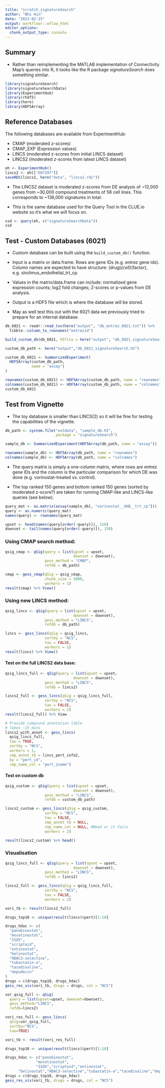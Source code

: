 ```yaml
---
title: "scratch_signatureSearch"
author: "Nhi Hin"
date: "2023-02-15"
output: workflowr::wflow_html
editor_options:
  chunk_output_type: console
---
```


## Summary

- Rather than reimplementing the MATLAB implementation of Connectivity Map's queries into R, it looks like the R package *signatureSearch* does something similar. 

```r
library(signatureSearch)
library(signatureSearchData)
library(ExperimentHub)
library(rhdf5)
library(here)
library(HDF5Array)
```

## Reference Databases

The following databases are available from ExperimentHub:

- CMAP (moderated z-scores)
- CMAP_EXP (Expression values)
- LINCS (moderated z-scores from initial LINCS dataset)
- LINCS2 (moderated z-scores from latest LINCS dataset)


```r
eh <- ExperimentHub()
lincs2 <- eh[["EH7297"]]
saveRDS(lincs2, here("data", "lincs2.rds"))
```

- The LINCS2 dataset is moderated z-scores from DE analysis of ~12,000 genes from ~30,000 compound treatments of 58 cell lines. This corresponds to ~136,000 signatures in total. 

- This is the same database used for the Query Tool in the CLUE.io website so it's what we will focus on. 

```r
ssd <- query(eh, c("signatureSearchData"))
ssd
```


## Test - Custom Databases (6021)

- Custom database can be built using the `build_custom_db()` function. 

- Input is a matrix or data.frame. Rows are gene IDs (e.g. entrez gene ids). Column names are expected to have structure: (drug)_(cell)_(factor), e.g. sirolimus_endothelial_trt_cp. 

- Values in the matrix/data.frame can include: normalized gene expression counts; log2 fold changes; Z-scores or p-values from DE analysis. 

- Output is a HDF5 file which is where the database will be stored. 

- May as well test this out with the 6021 data we previously tried to prepare for an internal database. 

```r
db_6021 <- readr::read_tsv(here("output", "db_entrez_6021.txt")) %>%
  tibble::column_to_rownames("entrezid")

build_custom_db(db_6021, h5file = here("output", "db_6021_signatureSearch.h5"))

custom_db_path <- here("output","db_6021_signatureSearch.h5")

custom_db_6021 <- SummarizedExperiment(
  HDF5Array(custom_db_path,
            name = "assay")
)

rownames(custom_db_6021) <- HDF5Array(custom_db_path, name = "rownames")
colnames(custom_db_6021) <- HDF5Array(custom_db_path, name = "colnames")
custom_db_6021
```

## Test from Vignette

- The toy database is smaller than LINCS(2) so it will be fine for testing the capabilities of the vignette. 

```r
db_path <- system.file("extdata", "sample_db.h5", 
                       package = "signatureSearch")

sample_db <- SummarizedExperiment(HDF5Array(db_path, name = "assay"))

rownames(sample_db) <- HDF5Array(db_path, name = "rownames")
colnames(sample_db) <- HDF5Array(db_path, name = "colnames")
```

- The query matrix is simply a one-column matrix, where rows are entrez gene IDs and the column is the particular comparison for which DE was done (e.g. vorinostat-treated vs. control). 

- The top ranked 150 genes and bottom ranked 150 genes (sorted by moderated z-score?) are taken for running CMAP-like and LINCS-like queries (see below). 

```r
query_mat <- as.matrix(assay(sample_db[, "vorinostat__SKB__trt_cp"]))
query <- as.numeric(query_mat)
names(query) <- rownames(query_mat)

upset <- head(names(query[order(-query)]), 150)
downset <- tail(names(query[order(-query)]), 150)
```

### Using CMAP search method:

```r
qsig_cmap <- qSig(query = list(upset = upset,
                               downset = downset),
                  gess_method = "CMAP", 
                  refdb = db_path)

cmap <- gess_cmap(qSig = qsig_cmap,
                  chunk_size = 5000,
                  workers = 1)
result(cmap) %>% View() 
```

### Using new LINCS method:

```r
qsig_lincs <- qSig(query = list(upset = upset,
                               downset = downset),
                  gess_method = "LINCS", 
                  refdb = db_path)

lincs <- gess_lincs(qSig = qsig_lincs,
                  sortby = "NCS",
                  tau = FALSE,
                  workers = 1)
result(lincs) %>% View() 
```

#### Test on the full LINCS2 data base:

```r
qsig_lincs_full <- qSig(query = list(upset = upset,
                               downset = downset),
                  gess_method = "LINCS", 
                  refdb = lincs2)

lincs2_full <- gess_lincs(qSig = qsig_lincs_full,
                  sortby = "NCS",
                  tau = FALSE,
                  workers = 2)
result(lincs2_full) %>% View

# Provide compound annotation table
# Takes ~15 mins
lincs2_with_annot <- gess_lincs(
  qsig_lincs_full,
  tau = TRUE,
  sortby = "NCS",
  workers = 1,
  cmp_annot_tb = lincs_pert_info2, 
  by = "pert_id", 
  cmp_name_col = "pert_iname")
```

#### Test on custom db

```r
qsig_custom <- qSig(query = list(upset = upset,
                               downset = downset),
                  gess_method = "LINCS", 
                  refdb = custom_db_path)

lincs2_custom <- gess_lincs(qSig = qsig_custom,
                  sortby = "NCS",
                  tau = FALSE,
                  cmp_annot_tb = NULL,
                  cmp_name_col = NULL, #Need or it fails
                  workers = 2)

result(lincs2_custom) %>% head()
```

### Visualisation

```r
qsig_lincs_full <- qSig(query = list(upset = upset,
                               downset = downset),
                  gess_method = "LINCS", 
                  refdb = lincs2)

lincs2_full <- gess_lincs(qSig = qsig_lincs_full,
                  sortby = "NCS",
                  tau = FALSE,
                  workers = 2)

vori_tb <- result(lincs2_full)

drugs_top10 <- unique(result(lincs)$pert)[1:10]

drugs_hdac <- c(
  "panobinostat",
  "mocetinostat",
  "ISOX",
  "scriptaid",
  "entinostat",
  "belinostat",
  "HDAC3-selective",
  "tubastatin-a",
  "tacedinaline",
  "depudecin"
)
drugs = c(drugs_top10, drugs_hdac)
gess_res_vis(vori_tb, drugs = drugs, col = "NCS")

vor_qsig_full <- qSig(
  query = list(upset=upset, downset=downset), 
  gess_method="LINCS", 
  refdb=lincs2)

vori_res_full <- gess_lincs(
  qSig=vor_qsig_full, 
  sortby="NCS", 
  tau=TRUE)

vori_tb <- result(vori_res_full)

drugs_top10 <- unique(result(lincs)$pert)[1:10]

drugs_hdac <- c("panobinostat",
              "mocetinostat",
              "ISOX","scriptaid","entinostat",
      "belinostat","HDAC3-selective","tubastatin-a","tacedinaline","depudecin")
drugs = c(drugs_top10, drugs_hdac)
gess_res_vis(vori_tb, drugs = drugs, col = "NCS")
```

